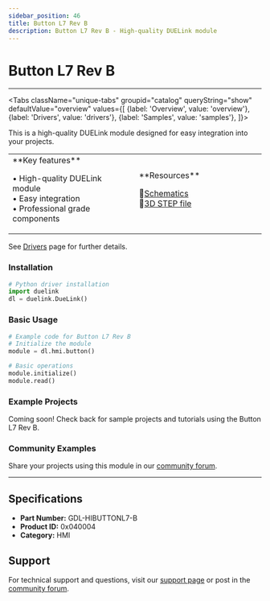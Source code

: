 ```yaml
---
sidebar_position: 46
title: Button L7 Rev B
description: Button L7 Rev B - High-quality DUELink module
---
```



# Button L7 Rev B

<ProductImageSelector 
  partNumber="hibuttonl7-b"
  productName="Button L7 Rev B"
/>

---

<Tabs className="unique-tabs" groupid="catalog" queryString="show" defaultValue="overview"
  values={[
    {label: 'Overview', value: 'overview'},
    {label: 'Drivers', value: 'drivers'},
    {label: 'Samples', value: 'samples'},
  ]}>

<TabItem value="overview">

This is a high-quality DUELink module designed for easy integration into your projects.

<table><td width='50%'>
**Key features**

• High-quality DUELink module<br/>
• Easy integration<br/>
• Professional grade components<br/>

</td><td width='50%'>
**Resources**
 
📄[Schematics](/sch/hibuttonl7-b.pdf)<br/>
🔩[3D STEP file](/3d/hibuttonl7-b.step)<br/>

</td></table>

</TabItem>

<TabItem value="drivers">

See [Drivers](../../engine/drivers) page for further details.

### Installation

```python
# Python driver installation
import duelink
dl = duelink.DueLink()
```

### Basic Usage

```python
# Example code for Button L7 Rev B
# Initialize the module
module = dl.hmi.button()

# Basic operations
module.initialize()
module.read()
```

</TabItem>

<TabItem value="samples">

### Example Projects

Coming soon! Check back for sample projects and tutorials using the Button L7 Rev B.

### Community Examples

Share your projects using this module in our [community forum](https://forums.ghielectronics.com).

</TabItem>

</Tabs>

---

## Specifications

- **Part Number:** GDL-HIBUTTONL7-B
- **Product ID:** 0x040004
- **Category:** HMI

## Support

For technical support and questions, visit our [support page](../../support) or post in the [community forum](https://forums.ghielectronics.com).
